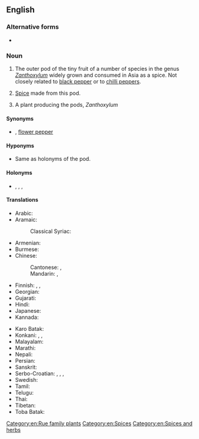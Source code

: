 ==English==
{{wikipedia}}

===Alternative forms===
* {{l|en|Szechuan pepper}}

===Noun===
{{en-noun|-|s}}

# {{lb|en|countable|uncountable}} The outer pod of the tiny fruit of a number of species in the genus ''[[Zanthoxylum]]'' widely grown and consumed in Asia as a spice. Not closely related to [[black pepper]] or to [[chilli pepper]]s.
# {{lb|en|uncountable}} [[spice|Spice]] made from this pod.
# {{lb|en|countable}} A plant producing the pods, ''Zanthoxylum''

====Synonyms====
* {{sense|pod and spice}} {{l|en|fagara pepper}}<!-- or just fagara ?-->, [[flower pepper]]

====Hyponyms====
* {{sense|plant}} Same as holonyms of the pod.

====Holonyms====
* {{sense|pod}} {{taxlink|Zanthoxylum piperitum|species|noshow=1}}, {{taxlink|Zanthoxylum sancho|species|noshow=1}}, {{taxlink|Zanthoxylum schinifolium|species|noshow=1}}, {{taxlink|Zanthoxylum simulans|species|noshow=1}}

====Translations====
{{trans-top|pod of Zanthoxylum}}
* Arabic: {{t|ar|فَاغِرَة|f}}
* Aramaic:
*: Classical Syriac: {{t|syc|ܦܥܪܐ|m|tr=‎pāʿrā}}
* Armenian: {{t-needed|hy}}
* Burmese: {{t-needed|my}}
* Chinese:
*: Cantonese: {{t|yue|花椒|tr=faa1 ziu1|sc=Hani}} {{qualifier|Sichuan pepper}}, {{t|yue|山椒|tr=saan1 ziu1|sc=Hani}} {{qualifier|Japanese sanshō}}
*: Mandarin: {{t+|cmn|花椒|tr=huājiāo|sc=Hani}}, {{qualifier|less common}} {{t+|cmn|山椒|tr=shānjiāo|sc=Hani}}
* Finnish: {{t|fi|sichuaninpippuri}}, {{t|fi|anispippuri}}, {{t|fi|kiinanpippuri}}
* Georgian: {{t-needed|ka}}
* Gujarati: {{t|gu|ચીરફળ}}
* Hindi: {{t|hi|तेजफल}}
* Japanese: {{t+|ja|山椒|tr=sanshō}}
* Kannada: {{t-needed|kn}}
{{trans-mid}}
* Karo Batak: {{t|btx|tuba}}
* Konkani: {{t|kok||tr=teppal}}, {{t|kok||tr=tirphal}}, {{t|kok|तिरफळ}}
* Malayalam: {{t-needed|ml}}
* Marathi: {{t|mr|चिरफळ}}
* Nepali: {{t|ne|टिमुर}}
* Persian: {{t|fa|فاخِره‎|f|tr=fâxere}}
* Sanskrit: {{t-needed|sa}}
* Serbo-Croatian: {{t|sh|sečuanski papar|m}}, {{t|sh|sečuanski biber|m}}, {{t|sh|japanski papar|m}}, {{t|sh|japanski biber|m}}
* Swedish: {{t+|sv|sichuanpeppar|c}}
* Tamil: {{t-needed|ta}}
* Telugu: {{t-needed|te}}
* Thai: {{t-needed|th}}
* Tibetan: {{t|bo|གཡེར་མ}}
* Toba Batak: {{t|bbc|andaliman}}
{{trans-bottom}}

[[Category:en:Rue family plants]]
[[Category:en:Spices]]
[[Category:en:Spices and herbs]]
